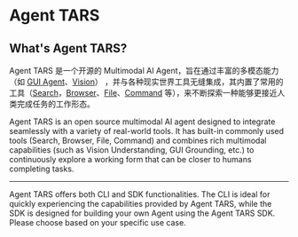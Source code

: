 # Agent TARS

## What's Agent TARS?

Agent TARS 是一个开源的 Multimodal AI Agent，旨在通过丰富的多模态能力（如 [GUI Agent](../basic/gui-agent.md)、[Vision](../basic/vision.md)） ，并与各种现实世界工具无缝集成，其内置了常用的工具（[Search](../basic//search.md)，[Browser](../basic/browser-operation.md)、[File](../basic/file.md)、[Command](../basic/command.md) 等），来不断探索一种能够更接近人类完成任务的工作形态。

Agent TARS is an open source multimodal AI agent designed to integrate seamlessly with a variety of real-world tools. It has built-in commonly used tools (Search, Browser, File, Command) and combines rich multimodal capabilities (such as Vision Understanding, GUI Grounding, etc.) to continuously explore a working form that can be closer to humans completing tasks.

---

Agent TARS offers both CLI and SDK functionalities. The CLI is ideal for quickly experiencing the capabilities provided by Agent TARS, while the SDK is designed for building your own Agent using the Agent TARS SDK. Please choose based on your specific use case.

<br />


<LinkCard href="./quick-start.html" title="Agent TARS CLI" description="Link Card Description" />
<br />
<LinkCard href="/sdk/introduction.html" title="Agent TARS SDK" description="Link Card Description" />
